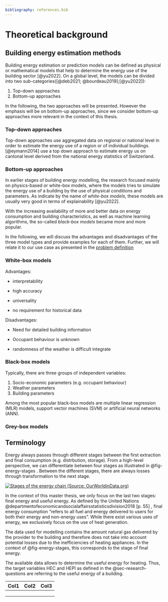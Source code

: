 ```yaml
---
bibliography: references.bib
---
```


# Theoretical background {#theoretical-background}

<!-- Required to number equations in HTML files -->

```{=html}
<script type="text/x-mathjax-config">
MathJax.Hub.Config({
  TeX: { equationNumbers: { autoNumber: "AMS" } }
});
</script>
```
## Building energy estimation methods {#energy-estimation-methods}

Building energy estimation or prediction models can be defined as physical or mathematical models that help to determine the energy use of the building sector [@yu2022]. On a global level, the models can be divided into two sub-categories([@deb2021; @bourdeau2019];[@yu2022]):

1.  Top-down approaches
2.  Bottom-up approaches

In the following, the two approaches will be presented. However the emphasis will be on bottom-up approaches, since we consider bottom-up approaches more relevant in the context of this thesis.

### Top-down approaches {#top-down-approaches}

Top-down approaches use aggregated data on regional or national level in order to estimate the energy use of a region or of individual buildings. [@eymann2014] use a top down approach to estimate energy us on cantonal level derived from the national energy statistics of Switzerland.

### Bottom-up approaches {#bottom-up-approaches}

In earlier stages of building energy modelling, the research focused mainly on physics-based or white-box models, where the models tries to simulate the energy use of a building by the use of physical conditions and parameters. As indicate by the name of *white-box models*, these models are usually very good in terms of explainability [@yu2022].

With the increasing availability of more and better data on energy consumption and building characteristics, as well as machine learning algorithms, the so-called *black-box models* became more and more popular.

In the following, we will discuss the advantages and disadvantages of the three model types and provide examples for each of them. Further, we will relate it to our use case as presented in the [problem definition](#problem-definition)

### White-box models {#white-box-models}

Advantages:

-   interpretability

-   high accuracy

-   universality

-   no requirement for historical data

Disadvantages:

-   Need for detailed building information

-   Occupant behaviour is unknown

-   randomness of the weather is difficult integrate

### Black-box models

Typically, there are three groups of independent variables:

1.  Socio-economic parameters (e.g. occupant behaviour)
2.  Weather parameters
3.  Building parameters

Among the most popular black-box models are multiple linear regression (MLR) models, support vector machines (SVM) or artificial neural networks (ANN).

### Grey-box models {#grey-box-models}

## Terminology {#sec-terminology}

Energy always passes through different stages between the first extraction and final consumption (e.g. distrbution, storage). From a high-level perspective, we can differentiate between four stages as illustrated in @fig-energy-stages . Between the different stages, there are always losses through transformation to the next stage.

[![Stages of the energy chain (Source: OurWorldinData.org)](figures/02-energy_terms.png){#fig-energy-stages}](https://ourworldindata.org/energy-definitions)

In the context of this master thesis, we only focus on the last two stages: final energy and useful energy. As defined by the United Nations @departmentofeconomicandsocialaffairsstatisticsdivision2018 [p. 55] , final energy consumption "refers to all fuel and energy delivered to users for both their energy and non-energy uses". While there exist various uses of energy, we exclusively focus on the use of heat generation.

The data used for modelling contains the amount natural gas delivered by the provider to the building and therefore does not take into account potential losses due to the inefficiencies of heating appliances. In the context of @fig-energy-stages, this corresponds to the stage of final energy.

The available data allows to determine the useful energy for heating. Thus, the target variables HEC and HEPI as defined in the @sec-research-questions are referring to the useful energy of a building.

| Col1 | Col2 | Col3 |
|------|------|------|
|      |      |      |
|      |      |      |
|      |      |      |
